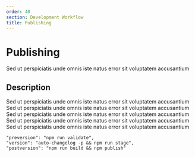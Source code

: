 ```yaml
---
order: 40
section: Development Workflow
title: Publishing
---
```


# Publishing

Sed ut perspiciatis unde omnis iste natus error sit voluptatem accusantium

## Description

Sed ut perspiciatis unde omnis iste natus error sit voluptatem accusantium
Sed ut perspiciatis unde omnis iste natus error sit voluptatem accusantium
Sed ut perspiciatis unde omnis iste natus error sit voluptatem accusantium
Sed ut perspiciatis unde omnis iste natus error sit voluptatem accusantium
Sed ut perspiciatis unde omnis iste natus error sit voluptatem accusantium

```
"preversion": "npm run validate",
"version": "auto-changelog -p && npm run stage",
"postversion": "npm run build && npm publish"
```
